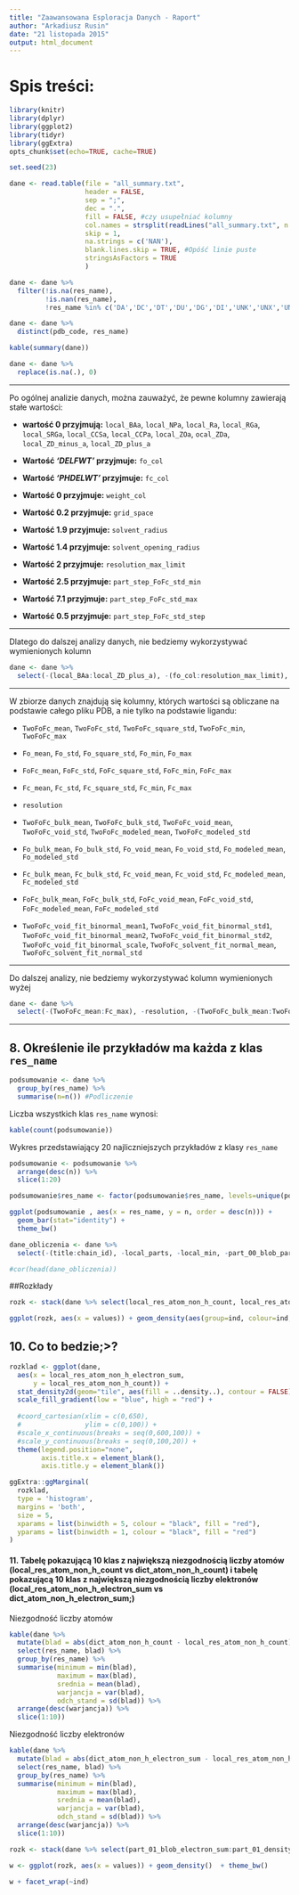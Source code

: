 ```yaml
---
title: "Zaawansowana Esploracja Danych - Raport"
author: "Arkadiusz Rusin"
date: "21 listopada 2015"
output: html_document
---
```


# Spis treści:

```r
library(knitr)
library(dplyr)
library(ggplot2)
library(tidyr)
library(ggExtra)
opts_chunk$set(echo=TRUE, cache=TRUE)
```

```r
set.seed(23)
```

```r

dane <- read.table(file = "all_summary.txt", 
                   header = FALSE,
                   sep = ";",
                   dec = ".",
                   fill = FALSE, #czy usupełniać kolumny
                   col.names = strsplit(readLines("all_summary.txt", n = 1), ";")[[1]], 
                   skip = 1,
                   na.strings = c('NAN'),
                   blank.lines.skip = TRUE, #Opóść linie puste
                   stringsAsFactors = TRUE
                   )

```

```r
dane <- dane %>% 
  filter(!is.na(res_name), 
         !is.nan(res_name),
         !res_name %in% c('DA','DC','DT','DU','DG','DI','UNK','UNX','UNL','PR','PD','Y1','EU','N','15P','UQ','PX4','NAN')) 
```

```r
dane <- dane %>% 
  distinct(pdb_code, res_name)
```


```r
kable(summary(dane))
```


```r
dane <- dane %>% 
  replace(is.na(.), 0)
```

***

Po ogólnej analizie danych, można zauważyć, że pewne kolumny zawierają stałe wartości:

* **wartość 0 przyjmują:** `local_BAa`, `local_NPa`, `local_Ra`, `local_RGa`, `local_SRGa`, `local_CCSa`, `local_CCPa`, `local_ZOa`, `ocal_ZDa`, `local_ZD_minus_a`, `local_ZD_plus_a`

* **Wartość *'DELFWT'* przyjmuje:** `fo_col`

* **Wartość *'PHDELWT'* przyjmuje:** `fc_col`

* **Wartość 0 przyjmuje:** `weight_col`

* **Wartość 0.2 przyjmuje:** `grid_space`

* **Wartość 1.9 przyjmuje:** `solvent_radius`

* **Wartość 1.4 przyjmuje:** `solvent_opening_radius`

* **Wartość 2 przyjmuje:** `resolution_max_limit`

* **Wartość 2.5 przyjmuje:** `part_step_FoFc_std_min`

* **Wartość 7.1 przyjmuje:** `part_step_FoFc_std_max`

* **Wartość 0.5 przyjmuje:** `part_step_FoFc_std_step`

***

Dlatego do dalszej analizy danych, nie bedziemy wykorzystywać wymienionych kolumn

```r
dane <- dane %>%
  select(-(local_BAa:local_ZD_plus_a), -(fo_col:resolution_max_limit), -(part_step_FoFc_std_min:part_step_FoFc_std_step))
```


***

W zbiorze danych znajdują się kolumny, których wartości są obliczane na podstawie całego pliku PDB, a nie tylko na podstawie ligandu:

* `TwoFoFc_mean`, `TwoFoFc_std`, `TwoFoFc_square_std`, `TwoFoFc_min`, `TwoFoFc_max`

* `Fo_mean`, `Fo_std`, `Fo_square_std`, `Fo_min`, `Fo_max`

* `FoFc_mean`, `FoFc_std`, `FoFc_square_std`, `FoFc_min`, `FoFc_max`

* `Fc_mean`, `Fc_std`, `Fc_square_std`, `Fc_min`, `Fc_max`

* `resolution`

* `TwoFoFc_bulk_mean`, `TwoFoFc_bulk_std`, `TwoFoFc_void_mean`, `TwoFoFc_void_std`, `TwoFoFc_modeled_mean`, `TwoFoFc_modeled_std`

* `Fo_bulk_mean`, `Fo_bulk_std`, `Fo_void_mean`, `Fo_void_std`, `Fo_modeled_mean`, `Fo_modeled_std`

* `Fc_bulk_mean`, `Fc_bulk_std`, `Fc_void_mean`, `Fc_void_std`, `Fc_modeled_mean`, `Fc_modeled_std`

* `FoFc_bulk_mean`, `FoFc_bulk_std`, `FoFc_void_mean`, `FoFc_void_std`, `FoFc_modeled_mean`, `FoFc_modeled_std`

* `TwoFoFc_void_fit_binormal_mean1`, `TwoFoFc_void_fit_binormal_std1`, `TwoFoFc_void_fit_binormal_mean2`, `TwoFoFc_void_fit_binormal_std2`, `TwoFoFc_void_fit_binormal_scale`, `TwoFoFc_solvent_fit_normal_mean`, `TwoFoFc_solvent_fit_normal_std`

***

Do dalszej analizy, nie bedziemy wykorzystywać kolumn wymienionych wyżej

```r
dane <- dane %>%
  select(-(TwoFoFc_mean:Fc_max), -resolution, -(TwoFoFc_bulk_mean:TwoFoFc_solvent_fit_normal_std))
```

***

## 8. Określenie ile przykładów ma każda z klas `res_name`


```r
podsumowanie <- dane %>%
  group_by(res_name) %>%
  summarise(n=n()) #Podliczenie
```

Liczba wszystkich klas `res_name` wynosi: 

```r
kable(count(podsumowanie))
```

Wykres przedstawiający 20 najliczniejszych przykładów z klasy `res_name`

```r
podsumowanie <- podsumowanie %>%
  arrange(desc(n)) %>%
  slice(1:20)

podsumowanie$res_name <- factor(podsumowanie$res_name, levels=unique(podsumowanie$res_name))

ggplot(podsumowanie , aes(x = res_name, y = n, order = desc(n))) + 
  geom_bar(stat="identity") + 
  theme_bw()

```

```r
dane_obliczenia <- dane %>%
  select(-(title:chain_id), -local_parts, -local_min, -part_00_blob_parts)

#cor(head(dane_obliczenia))
```

##Rozkłady

```r
rozk <- stack(dane %>% select(local_res_atom_non_h_count, local_res_atom_non_h_electron_sum))

ggplot(rozk, aes(x = values)) + geom_density(aes(group=ind, colour=ind, fill=ind), alpha=0.3)

```

## 10. Co to bedzie;>?

```r

rozklad <- ggplot(dane, 
  aes(x = local_res_atom_non_h_electron_sum, 
      y = local_res_atom_non_h_count)) +
  stat_density2d(geom="tile", aes(fill = ..density..), contour = FALSE) + #, position = position_jitter()) + 
  scale_fill_gradient(low = "blue", high = "red") +
  
  #coord_cartesian(xlim = c(0,650), 
  #                ylim = c(0,100)) +
  #scale_x_continuous(breaks = seq(0,600,100)) +
  #scale_y_continuous(breaks = seq(0,100,20)) +
  theme(legend.position="none", 
        axis.title.x = element_blank(), 
        axis.title.y = element_blank()) 

ggExtra::ggMarginal(
  rozklad,
  type = 'histogram',
  margins = 'both',
  size = 5,
  xparams = list(binwidth = 5, colour = "black", fill = "red"),
  yparams = list(binwidth = 1, colour = "black", fill = "red")
)
```

#### 11. Tabelę pokazującą 10 klas z największą niezgodnością liczby atomów (local_res_atom_non_h_count vs dict_atom_non_h_count) i tabelę pokazującą 10 klas z największą niezgodnością liczby elektronów (local_res_atom_non_h_electron_sum vs dict_atom_non_h_electron_sum;)

Niezgodność liczby atomów

```r
kable(dane %>%
  mutate(blad = abs(dict_atom_non_h_count - local_res_atom_non_h_count)) %>%
  select(res_name, blad) %>%
  group_by(res_name) %>%
  summarise(minimum = min(blad),
            maximum = max(blad),
            srednia = mean(blad),
            warjancja = var(blad),
            odch_stand = sd(blad)) %>%
  arrange(desc(warjancja)) %>%
  slice(1:10))


```

Niezgodność liczby elektronów

```r
kable(dane %>%
  mutate(blad = abs(dict_atom_non_h_electron_sum - local_res_atom_non_h_electron_sum)) %>%
  select(res_name, blad) %>%
  group_by(res_name) %>%
  summarise(minimum = min(blad),
            maximum = max(blad),
            srednia = mean(blad),
            warjancja = var(blad),
            odch_stand = sd(blad)) %>%
  arrange(desc(warjancja)) %>%
  slice(1:10))


```

```r
rozk <- stack(dane %>% select(part_01_blob_electron_sum:part_01_density_sqrt_E3))

w <- ggplot(rozk, aes(x = values)) + geom_density()  + theme_bw()

w + facet_wrap(~ind)

```